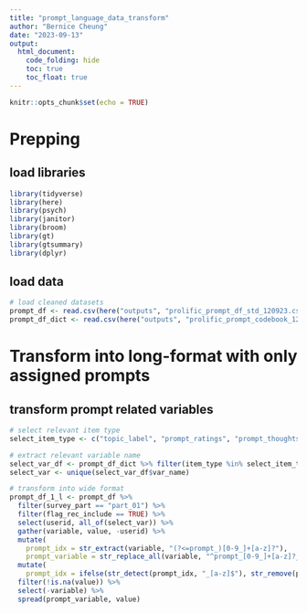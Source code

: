 ```yaml
---
title: "prompt_language_data_transform"
author: "Bernice Cheung"
date: "2023-09-13"
output:
  html_document:
    code_folding: hide
    toc: true
    toc_float: true
---
```



```r
knitr::opts_chunk$set(echo = TRUE)
```

# Prepping {.tabset}

## load libraries
```r
library(tidyverse)
library(here)
library(psych)
library(janitor)
library(broom)
library(gt)
library(gtsummary)
library(dplyr)
```

## load data
```r
# load cleaned datasets
prompt_df <- read.csv(here("outputs", "prolific_prompt_df_std_120923.csv"))
prompt_df_dict <- read.csv(here("outputs", "prolific_prompt_codebook_120923.csv"))
```

# Transform into long-format with only assigned prompts

## transform prompt related variables

```r
# select relevant item type 
select_item_type <- c("topic_label", "prompt_ratings", "prompt_thoughts", "prompt_feedback", "prompt_meta")

# extract relevant variable name
select_var_df <- prompt_df_dict %>% filter(item_type %in% select_item_type)
select_var <- unique(select_var_df$var_name)
```

```r
# transform into wide format
prompt_df_1_l <- prompt_df %>%
  filter(survey_part == "part_01") %>%
  filter(flag_rec_include == TRUE) %>%
  select(userid, all_of(select_var)) %>%
  gather(variable, value, -userid) %>%
  mutate(
    prompt_idx = str_extract(variable, "(?<=prompt_)[0-9_]+[a-z]?"),
    prompt_variable = str_replace_all(variable, "^prompt_[0-9_]+[a-z]?_", "")) %>%
  mutate(
    prompt_idx = ifelse(str_detect(prompt_idx, "_[a-z]$"), str_remove(prompt_idx, "_[a-z]$"), prompt_idx)) %>%
  filter(!is.na(value)) %>%
  select(-variable) %>%
  spread(prompt_variable, value)
```

